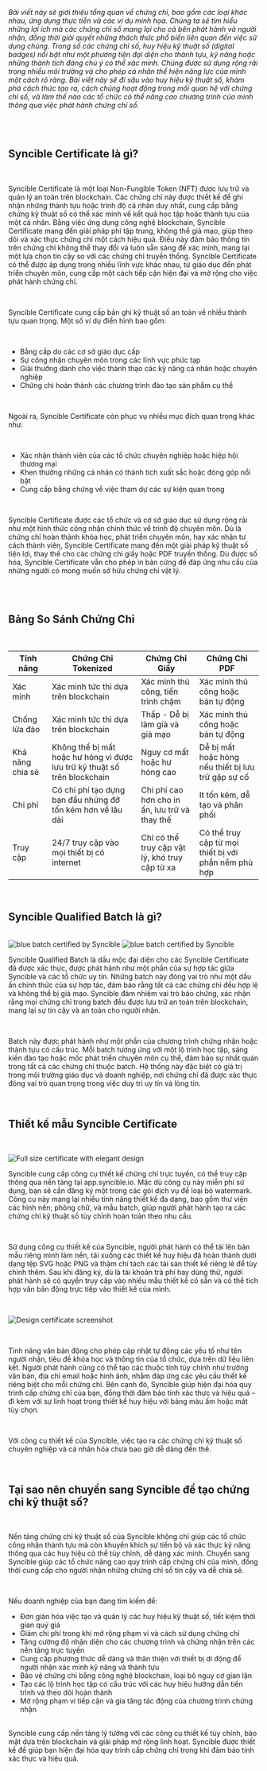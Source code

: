 _Bài viết này sẽ giới thiệu tổng quan về chứng chỉ, bao gồm các loại khác nhau, ứng dụng thực tiễn và các ví dụ minh họa. Chúng ta sẽ tìm hiểu những lợi ích mà các chứng chỉ số mang lại cho cả bên phát hành và người nhận, đồng thời giải quyết những thách thức phổ biến liên quan đến việc sử dụng chúng. Trong số các chứng chỉ số, huy hiệu kỹ thuật số (digital badges) nổi bật như một phương tiện đại diện cho thành tựu, kỹ năng hoặc những thành tích đáng chú ý có thể xác minh. Chúng được sử dụng rộng rãi trong nhiều môi trường và cho phép cá nhân thể hiện năng lực của mình một cách rõ ràng. Bài viết này sẽ đi sâu vào huy hiệu kỹ thuật số, khám phá cách thức tạo ra, cách chúng hoạt động trong mối quan hệ với chứng chỉ số, và làm thế nào các tổ chức có thể nâng cao chương trình của mình thông qua việc phát hành chứng chỉ số._

<br />
<div className="border"></div>
<br />

## <div id="syncible-certificate" className="scroll-mt-[100px]">Syncible Certificate là gì?</div>

<br />

Syncible Certificate là một loại Non-Fungible Token (NFT) được lưu trữ và quản lý an toàn trên blockchain. Các chứng chỉ này được thiết kế để ghi nhận những thành tựu hoặc trình độ cá nhân duy nhất, cung cấp bằng chứng kỹ thuật số có thể xác minh về kết quả học tập hoặc thành tựu của một cá nhân. Bằng việc ứng dụng công nghệ blockchain, Syncible Certificate mang đến giải pháp phi tập trung, không thể giả mạo, giúp theo dõi và xác thực chứng chỉ một cách hiệu quả. Điều này đảm bảo thông tin trên chứng chỉ không thể thay đổi và luôn sẵn sàng để xác minh, mang lại một lựa chọn tin cậy so với các chứng chỉ truyền thống. Syncible Certificate có thể được áp dụng trong nhiều lĩnh vực khác nhau, từ giáo dục đến phát triển chuyên môn, cung cấp một cách tiếp cận hiện đại và mở rộng cho việc phát hành chứng chỉ.

<br />

Syncible Certificate cung cấp bản ghi kỹ thuật số an toàn về nhiều thành tựu quan trọng. Một số ví dụ điển hình bao gồm:

<br />

- Bằng cấp do các cơ sở giáo dục cấp
- Sự công nhận chuyên môn trong các lĩnh vực phức tạp
- Giải thưởng dành cho việc thành thạo các kỹ năng cá nhân hoặc chuyên nghiệp
- Chứng chỉ hoàn thành các chương trình đào tạo sản phẩm cụ thể

<br />

Ngoài ra, Syncible Certificate còn phục vụ nhiều mục đích quan trọng khác như:

<br />

- Xác nhận thành viên của các tổ chức chuyên nghiệp hoặc hiệp hội thương mại
- Khen thưởng những cá nhân có thành tích xuất sắc hoặc đóng góp nổi bật
- Cung cấp bằng chứng về việc tham dự các sự kiện quan trọng

<br />

Syncible Certificate được các tổ chức và cơ sở giáo dục sử dụng rộng rãi như một hình thức công nhận chính thức về trình độ chuyên môn. Dù là chứng chỉ hoàn thành khóa học, phát triển chuyên môn, hay xác nhận tư cách thành viên, Syncible Certificate mang đến một giải pháp kỹ thuật số tiện lợi, thay thế cho các chứng chỉ giấy hoặc PDF truyền thống. Dù được số hóa, Syncible Certificate vẫn cho phép in bản cứng để đáp ứng nhu cầu của những người có mong muốn sở hữu chứng chỉ vật lý.

<br />

<br />

## <div id="credential-comparison-table" className="scroll-mt-[100px]">Bảng So Sánh Chứng Chỉ</div>

<br />

<table className="table-fixed border-separate border-spacing-0 overflow-hidden text-xs xs:text-base">
  <thead className="border h-[88px] bg-white/50 rounded-t-[1.25rem]">
    <tr>
      <th className="rounded-tl-[1.25rem] border border-r-0">Tính năng</th>
      <th className="border border-r-0">Chứng Chỉ Tokenized</th>
      <th className="border border-r-0">Chứng Chỉ Giấy</th>
      <th className="rounded-tr-[1.25rem] border">Chứng Chỉ PDF</th>
    </tr>
  </thead>
  <tbody className="text-[#6C6D71]">
    <tr className="h-[108px]">
      <td className="border border-r-0 border-t-0 p-2">Xác minh</td>
      <td className="border border-r-0 border-t-0 p-2">Xác minh tức thì dựa trên blockchain</td>
      <td className="border border-r-0 border-t-0 p-2">Xác minh thủ công, tiến trình chậm</td>
      <td className="border border-t-0 p-2">Xác minh thủ công hoặc bán tự động</td>
    </tr>
    <tr className="h-[108px]">
      <td className="border border-r-0 border-t-0 p-2">Chống lừa đảo</td>
      <td className="border border-r-0 border-t-0 p-2">Xác minh tức thì dựa trên blockchain</td>
      <td className="border border-r-0 border-t-0 p-2">Thấp - Dễ bị làm giả và giả mạo</td>
      <td className="border border-r-0 border-t-0 p-2">Xác minh thủ công hoặc bán tự động</td>
    </tr>
    <tr className="h-[108px]">
      <td className="border border-r-0 border-t-0 p-2">Khả năng chia sẻ</td>
      <td className="border border-r-0 border-t-0 p-2">
        Không thể bị mất hoặc hư hỏng vì được lưu trữ kỹ thuật số trên blockchain
      </td>
      <td className="border border-r-0 border-t-0 p-2">Nguy cơ mất hoặc hư hỏng cao</td>
      <td className="border border-t-0 p-2">Dễ bị mất hoặc hỏng nếu thiết bị lưu trữ gặp sự cố</td>
    </tr>
    <tr className="h-[108px]">
      <td className="border border-r-0 border-t-0 p-2">Chi phí</td>
      <td className="border border-r-0 border-t-0 p-2">
        Có chi phí tạo dựng ban đầu những đỡ tốn kém hơn về lâu dài
      </td>
      <td className="border border-r-0 border-t-0 p-2">
        Chi phí cao hơn cho in ấn, lưu trữ và thay thế
      </td>
      <td className="border border-t-0  p-2">It tốn kém, dễ tạo và phân phối</td>
    </tr>
    <tr className="h-[108px]">
      <td className="rounded-bl-[1.25rem] border border-r-0 border-t-0 p-2">Truy cập</td>
      <td className="border border-r-0 border-t-0 p-2">
        24/7 truy cập vào mọi thiết bị có internet
      </td>
      <td className="border border-r-0 border-t-0 p-2">
        Chỉ có thể truy cập vật lý, khó truy cập từ xa
      </td>
      <td className="rounded-br-[1.25rem] border border-t-0 p-2">
        Có thể truy cập từ mọi thiết bị với phần nềm phù hợp
      </td>
    </tr>
  </tbody>
</table>

<br />

## <div id="syncible-qualified-batch" className="scroll-mt-[100px]">Syncible Qualified Batch là gì?</div>

<br />

<div className="flex">
<img src="/batch_black.png" alt="blue batch certified by Syncible" className="w-[171px] h-[171px] xs:w-[200px] xs:h-[200px]" title="Batch image 1"/>
<img src="/batch_red_white.png" alt="blue batch certified by Syncible" className="w-[171px] h-[171px] xs:w-[200px] xs:h-[200px]" title="Batch image 2"/>
</div>

Syncible Qualified Batch là dấu mộc đại diện cho các Syncible Certificate đã được xác thực, được phát hành như một phần của sự hợp tác giữa Syncible và các tổ chức uy tín. Những batch này đóng vai trò như một dấu ấn chính thức của sự hợp tác, đảm bảo rằng tất cả các chứng chỉ đều hợp lệ và không thể bị giả mạo. Syncible đảm nhiệm vai trò bảo chứng, xác nhận rằng mọi chứng chỉ trong batch đều được lưu trữ an toàn trên blockchain, mang lại sự tin cậy và an toàn cho người nhận.

<br />

Batch này được phát hành như một phần của chương trình chứng nhận hoặc thành tựu có cấu trúc. Mỗi batch tương ứng với một lộ trình học tập, sáng kiến đào tạo hoặc mốc phát triển chuyên môn cụ thể, đảm bảo sự nhất quán trong tất cả các chứng chỉ thuộc batch. Hệ thống này đặc biệt có giá trị trong môi trường giáo dục và doanh nghiệp, nơi chứng chỉ đã được xác thực đóng vai trò quan trọng trong việc duy trì uy tín và lòng tin.

<br />

## <div id="design-a-syncible-certificate-template" className="scroll-mt-[100px]">Thiết kế mẫu Syncible Certificate</div>

<br />

<img
  src="/ElegantParticipationCertificate.png"
  alt="Full size certificate with elegant design"
  title="Full size certificate with elegant design"
/>
<br />

Syncible cung cấp công cụ thiết kế chứng chỉ trực tuyến, có thể truy cập thông qua nền tảng tại app.syncible.io. Mặc dù công cụ này miễn phí sử dụng, bạn sẽ cần đăng ký một trong các gói dịch vụ để loại bỏ watermark. Công cụ này mang lại nhiều tính năng thiết kế đa dạng, bao gồm thư viện các hình nền, phông chữ, và mẫu batch, giúp người phát hành tạo ra các chứng chỉ kỹ thuật số tùy chỉnh hoàn toàn theo nhu cầu.

<br />

Sử dụng công cụ thiết kế của Syncible, người phát hành có thể tải lên bản mẫu riêng mình làm nền, tải xuống các thiết kế huy hiệu đã hoàn thành dưới dạng tệp SVG hoặc PNG và thậm chí tách các tài sản thiết kế riêng lẻ để tùy chỉnh thêm. Sau khi đăng ký, dù là tài khoản trả phí hay dùng thử, người phát hành sẽ có quyền truy cập vào nhiều mẫu thiết kế có sẵn và có thể tích hợp văn bản động trực tiếp vào thiết kế của mình.

<br />

<img
  src="/certificate_custom.png"
  alt="Design certificate screenshot"
  title="Design certificate screenshot"
/>

<br />

Tính năng văn bản động cho phép cập nhật tự động các yếu tố như tên người nhận, tiêu đề khóa học và thông tin của tổ chức, dựa trên dữ liệu liên kết. Người phát hành cũng có thể tạo các thuộc tính tùy chỉnh như trường văn bản, địa chỉ email hoặc hình ảnh, nhằm đáp ứng các yêu cầu thiết kế riêng biệt cho mỗi chứng chỉ. Bên cạnh đó, Syncible giúp hiện đại hóa quy trình cấp chứng chỉ của bạn, đồng thời đảm bảo tính xác thực và hiệu quả – đi kèm với sự linh hoạt trong thiết kế huy hiệu với bảng màu ấm hoặc mát tùy chọn.

<br />

Với công cụ thiết kế của Syncible, việc tạo ra các chứng chỉ kỹ thuật số chuyên nghiệp và cá nhân hóa chưa bao giờ dễ dàng đến thế.

<br />

## <div id="why-switch-to-syncible-for-custom-digital-certificates" className="scroll-mt-[100px]">Tại sao nên chuyển sang Syncible để tạo chứng chỉ kỹ thuật số?</div>

<br />

Nền tảng chứng chỉ kỹ thuật số của Syncible không chỉ giúp các tổ chức công nhận thành tựu mà còn khuyến khích sự tiến bộ và xác thực kỹ năng thông qua các huy hiệu có thể tùy chỉnh, dễ dàng xác minh. Chuyển sang Syncible giúp các tổ chức nâng cao quy trình cấp chứng chỉ của mình, đồng thời cung cấp cho người nhận những chứng chỉ số tin cậy và dễ chia sẻ.

<br />

Nếu doanh nghiệp của bạn đang tìm kiếm để:

- Đơn giản hóa việc tạo và quản lý các huy hiệu kỹ thuật số, tiết kiệm thời gian quý giá
- Giảm chi phí trong khi mở rộng phạm vi và cách sử dụng chứng chỉ
- Tăng cường độ nhận diện cho các chương trình và chứng nhận trên các nền tảng trực tuyến
- Cung cấp phương thức dễ dàng và thân thiện với thiết bị di động để người nhận xác minh kỹ năng và thành tựu
- Bảo vệ chứng chỉ bằng công nghệ blockchain, loại bỏ nguy cơ gian lận
- Tạo các lộ trình học tập có cấu trúc với các huy hiệu hướng dẫn tiến trình và theo dõi hoàn thành
- Mở rộng phạm vi tiếp cận và gia tăng tác động của chương trình chứng nhận

<br />
Syncible cung cấp nền tảng lý tưởng với các công cụ thiết kế tùy chỉnh, bảo mật dựa trên blockchain
và giải pháp mở rộng linh hoạt. Syncible được thiết kế để giúp bạn hiện đại hóa quy trình cấp chứng
chỉ trong khi đảm bảo tính xác thực và hiệu quả.
